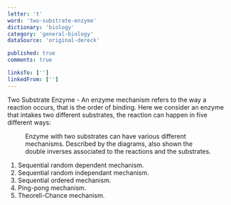 ```yaml
---
letter: 't'
word: 'two-substrate-enzyme'
dictionary: 'biology'
category: 'general-biology'
dataSource: 'original-dereck'

published: true
comments: true

linksTo: ['']
linkedFrom: ['']
---
```


<a id="two_substrate_enzyme">Two Substrate Enzyme</a> - An enzyme mechanism refers to the way a reaction occurs, that is the order of binding. Here we consider an enzyme that intakes two different substrates, the reaction can happen in five different ways:

<Figure src="/dictionaries/biology/two_mechanism_enzyme.svg">
    Enzyme with two substrates can have various different mechanisms. Described by the diagrams, also shown the double inverses associated to the reactions and the substrates.
</Figure>

1. Sequential random dependent mechanism.
2. Sequential random independant mechanism.
3. Sequential ordered mechanism.
4. Ping-pong mechanism.
5. Theorell-Chance mechanism.
